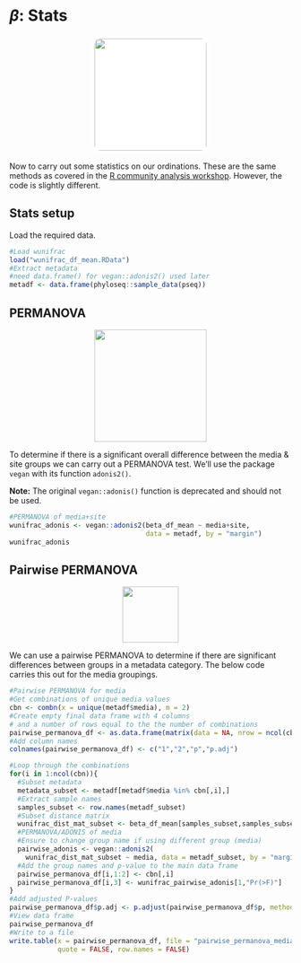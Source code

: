# $\beta$: Stats
<center>
![](figures/stats.png){style="width:200px; background:white; border-radius:15px; border: white solid 5px"}
</center>

Now to carry out some statistics on our ordinations.
These are the same methods as covered in the [R community analysis workshop](https://neof-workshops.github.io/R_community_whqkt8/Course/16-Beta.html#permanova).
However, the code is slightly different.

## Stats setup

Load the required data.

```R
#Load wunifrac
load("wunifrac_df_mean.RData")
#Extract metadata
#need data.frame() for vegan::adonis2() used later
metadf <- data.frame(phyloseq::sample_data(pseq))
```

## PERMANOVA
<center>
![](figures/permanova.png){style="width:200px"}
</center>

To determine if there is a significant overall difference between the media & site groups we can carry out a PERMANOVA test.
We'll use the package `vegan` with its function `adonis2()`.

__Note:__ The original `vegan::adonis()` function is deprecated and should not be used.

```R
#PERMANOVA of media+site
wunifrac_adonis <- vegan::adonis2(beta_df_mean ~ media+site,
                                  data = metadf, by = "margin")
wunifrac_adonis
```

## Pairwise PERMANOVA
<center>
![](figures/pear.png){style="width:100px"}
</center>

We can use a pairwise PERMANOVA to determine if there are significant differences between groups in a metadata category.
The below code carries this out for the media groupings.

```R
#Pairwise PERMANOVA for media
#Get combinations of unique media values
cbn <- combn(x = unique(metadf$media), m = 2)
#Create empty final data frame with 4 columns
# and a number of rows equal to the the number of combinations
pairwise_permanova_df <- as.data.frame(matrix(data = NA, nrow = ncol(cbn), ncol = 4))
#Add column names
colnames(pairwise_permanova_df) <- c("1","2","p","p.adj")

#Loop through the combinations
for(i in 1:ncol(cbn)){
  #Subset metadata
  metadata_subset <- metadf[metadf$media %in% cbn[,i],]
  #Extract sample names
  samples_subset <- row.names(metadf_subset)
  #Subset distance matrix
  wunifrac_dist_mat_subset <- beta_df_mean[samples_subset,samples_subset]
  #PERMANOVA/ADONIS of media
  #Ensure to change group name if using different group (media)
  pairwise_adonis <- vegan::adonis2(
    wunifrac_dist_mat_subset ~ media, data = metadf_subset, by = "margin")
  #Add the group names and p-value to the main data frame
  pairwise_permanova_df[i,1:2] <- cbn[,i]
  pairwise_permanova_df[i,3] <- wunifrac_pairwise_adonis[1,"Pr(>F)"]
}
#Add adjusted P-values
pairwise_permanova_df$p.adj <- p.adjust(pairwise_permanova_df$p, method = "BH")
#View data frame
pairwise_permanova_df
#Write to a file
write.table(x = pairwise_permanova_df, file = "pairwise_permanova_media_wunifrac.tsv",
            quote = FALSE, row.names = FALSE)
```
